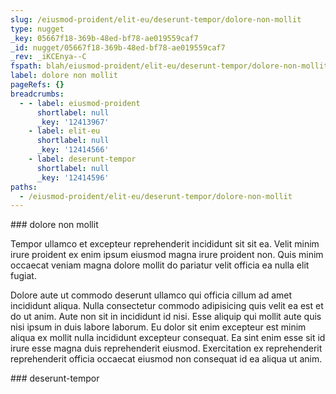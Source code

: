 ```yaml
---
slug: /eiusmod-proident/elit-eu/deserunt-tempor/dolore-non-mollit
type: nugget
_key: 05667f18-369b-48ed-bf78-ae019559caf7
_id: nugget/05667f18-369b-48ed-bf78-ae019559caf7
_rev: _iKCEnya--C
fspath: blah/eiusmod-proident/elit-eu/deserunt-tempor/dolore-non-mollit.md
label: dolore non mollit
pageRefs: {}
breadcrumbs:
  - - label: eiusmod-proident
      shortlabel: null
      _key: '12413967'
    - label: elit-eu
      shortlabel: null
      _key: '12414566'
    - label: deserunt-tempor
      shortlabel: null
      _key: '12414596'
paths:
  - /eiusmod-proident/elit-eu/deserunt-tempor/dolore-non-mollit
---
```


<NuggetArea>
<Nugget slug="/eiusmod-proident/elit-eu/deserunt-tempor/dolore-non-mollit" type="nugget" _key="05667f18-369b-48ed-bf78-ae019559caf7" _id="nugget/05667f18-369b-48ed-bf78-ae019559caf7" _rev="_iKCEnya--C" fspath="blah/eiusmod-proident/elit-eu/deserunt-tempor/dolore-non-mollit.md" label="dolore non mollit" paths="/eiusmod-proident/elit-eu/deserunt-tempor/dolore-non-mollit">
<NuggetBody>
### dolore non mollit

Tempor ullamco et excepteur reprehenderit incididunt sit sit ea. Velit minim irure proident ex enim ipsum eiusmod magna irure proident non. Quis minim occaecat veniam magna dolore mollit do pariatur velit officia ea nulla elit fugiat.

Dolore aute ut commodo deserunt ullamco qui officia cillum ad amet incididunt aliqua. Nulla consectetur commodo adipisicing quis velit ea est et do ut anim. Aute non sit in incididunt id nisi. Esse aliquip qui mollit aute quis nisi ipsum in duis labore laborum. Eu dolor sit enim excepteur est minim aliqua ex mollit nulla incididunt excepteur consequat. Ea sint enim esse sit id irure esse magna duis reprehenderit eiusmod. Exercitation ex reprehenderit reprehenderit officia occaecat eiusmod non consequat id ea aliqua ut anim.

</NuggetBody>
<Breadcrumbs>
<Crumbs>
<Crumb _key="12413967" label="eiusmod-proident" /><Crumb _key="12414566" label="elit-eu" /><Crumb _key="12414596" label="deserunt-tempor" />
</Crumbs>
</Breadcrumbs>
</Nugget>

<NuggetsInbound>
</NuggetsInbound>
<NuggetsOutbound>
</NuggetsOutbound>
</NuggetArea>
<PassagesInbound>
<Passage direction="inbound" type="passage" _key="12414596" _id="passage/12414596" _rev="_iKCEnya--B" label="deserunt-tempor" passage="deserunt-tempor" fspath="blah/eiusmod-proident/elit-eu/deserunt-tempor" paths="/eiusmod-proident/elit-eu/deserunt-tempor" slug="/eiusmod-proident/elit-eu/deserunt-tempor">
<NuggetBody>
### deserunt-tempor

</NuggetBody>
<Breadcrumbs>
<Crumbs>
<Crumb _key="12413967" label="eiusmod-proident" /><Crumb _key="12414566" label="elit-eu" />
</Crumbs>
</Breadcrumbs>
</Passage>

</PassagesInbound>
<PassagesOutbound>
</PassagesOutbound>